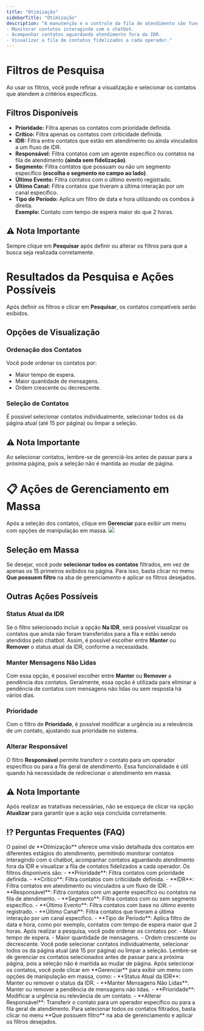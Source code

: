 ```yaml
---
title: "Otimização"
sidebarTitle: "Otimização"
description: "A manutenção e o controle da fila de atendimento são fundamentais para um ambiente omnichannel eficiente. O painel de Otimização oferece uma visão detalhada dos contatos em diferentes estágios do atendimento, permitindo:
- Monitorar contatos interagindo com o chatbot.
- Acompanhar contatos aguardando atendimento fora da IDR.
- Visualizar a fila de contatos fidelizados a cada operador."
---
```


#  Filtros de Pesquisa

Ao usar os filtros, você pode refinar a visualização e selecionar os contatos que atendem a critérios específicos.

## Filtros Disponíveis

- **Prioridade:** Filtra apenas os contatos com prioridade definida.
- **Crítico:** Filtra apenas os contatos com criticidade definida.
- **IDR:** Filtra entre contatos que estão em atendimento ou ainda vinculados a um fluxo de IDR.
- **Responsável:** Filtra contatos com um agente específico ou contatos na fila de atendimento **(ainda sem fidelização)**.
- **Segmento:** Filtra contatos que possuam ou não um segmento específico **(escolha o segmento no campo ao lado)**.
- **Último Evento:** Filtra contatos com o último evento registrado.
- **Último Canal:** Filtra contatos que tiveram a última interação por um canal específico.
- **Tipo de Período:** Aplica um filtro de data e hora utilizando os combos à direita.  
  **Exemplo:** Contato com tempo de espera maior do que 2 horas.

## ⚠ Nota Importante
Sempre clique em **Pesquisar** após definir ou alterar os filtros para que a busca seja realizada corretamente.

#   Resultados da Pesquisa e Ações Possíveis

Após definir os filtros e clicar em **Pesquisar**, os contatos compatíveis serão exibidos.

## Opções de Visualização

### Ordenação dos Contatos
Você pode ordenar os contatos por:
- Maior tempo de espera.
- Maior quantidade de mensagens.
- Ordem crescente ou decrescente.

### Seleção de Contatos
 É possível selecionar contatos individualmente, selecionar todos os da página atual (até 15 por página) ou limpar a seleção.

## ⚠ Nota Importante
Ao selecionar contatos, lembre-se de gerenciá-los antes de passar para a próxima página, pois a seleção não é mantida ao mudar de página.

# 📋 Ações de Gerenciamento em Massa

Após a seleção dos contatos, clique em **Gerenciar** para exibir um menu com opções de manipulação em massa.
<img src="https://robbublob.blob.core.windows.net/docs/otimizacao_1.png" />
##  Seleção em Massa

 Se desejar, você pode **selecionar todos os contatos** filtrados, em vez de apenas os 15 primeiros exibidos na página. Para isso, basta clicar no menu **Que possuem filtro** na aba de gerenciamento e aplicar os filtros desejados.

## Outras Ações Possíveis

### Status Atual da IDR

 Se o filtro selecionado incluir a opção **Na IDR**, será possível visualizar os contatos que ainda não foram transferidos para a fila e estão sendo atendidos pelo chatbot. Assim, é possível escolher entre **Manter** ou **Remover** o status atual da IDR, conforme a necessidade.

### Manter Mensagens Não Lidas

 Com essa opção, é possível escolher entre **Manter** ou **Remover** a pendência dos contatos. Geralmente, essa opção é utilizada para eliminar a pendência de contatos com mensagens não lidas ou sem resposta há vários dias.

### Prioridade

 Com o filtro de **Prioridade**, é possível modificar a urgência ou a relevância de um contato, ajustando sua prioridade no sistema.

###  Alterar Responsável

 O filtro **Responsável** permite transferir o contato para um operador específico ou para a fila geral de atendimento. Essa funcionalidade é útil quando há necessidade de redirecionar o atendimento em massa.

## ⚠ Nota Importante
Após realizar as tratativas necessárias, não se esqueça de clicar na opção **Atualizar** para garantir que a ação seja concluída corretamente.

## ⁉️ Perguntas Frequentes (FAQ)

<AccordionGroup>
  <Accordion title="O que é o painel de Otimização?">
    O painel de **Otimização** oferece uma visão detalhada dos contatos em diferentes estágios do atendimento, permitindo monitorar contatos interagindo com o chatbot, acompanhar contatos aguardando atendimento fora da IDR e visualizar a fila de contatos fidelizados a cada operador.
  </Accordion>

  <Accordion title="Quais filtros estão disponíveis para refinar a busca de contatos?">
    Os filtros disponíveis são:
    - **Prioridade**: Filtra contatos com prioridade definida.
    - **Crítico**: Filtra contatos com criticidade definida.
    - **IDR**: Filtra contatos em atendimento ou vinculados a um fluxo de IDR.
    - **Responsável**: Filtra contatos com um agente específico ou contatos na fila de atendimento.
    - **Segmento**: Filtra contatos com ou sem segmento específico.
    - **Último Evento**: Filtra contatos com base no último evento registrado.
    - **Último Canal**: Filtra contatos que tiveram a última interação por um canal específico.
    - **Tipo de Período**: Aplica filtro de data e hora, como por exemplo, contatos com tempo de espera maior que 2 horas.
  </Accordion>
  <Accordion title="Quais opções de visualização estão disponíveis para os resultados da pesquisa?">
    Após realizar a pesquisa, você pode ordenar os contatos por:
    - Maior tempo de espera.
    - Maior quantidade de mensagens.
    - Ordem crescente ou decrescente.
  </Accordion>

  <Accordion title="Como selecionar contatos na visualização de resultados?">
    Você pode selecionar contatos individualmente, selecionar todos os da página atual (até 15 por página) ou limpar a seleção.
  </Accordion>

  <Accordion title="O que acontece com a seleção dos contatos ao mudar de página?">
    Lembre-se de gerenciar os contatos selecionados antes de passar para a próxima página, pois a seleção não é mantida ao mudar de página.
  </Accordion>

  <Accordion title="Quais ações podem ser realizadas em massa nos contatos selecionados?">
    Após selecionar os contatos, você pode clicar em **Gerenciar** para exibir um menu com opções de manipulação em massa, como:
    - **Status Atual da IDR**: Manter ou remover o status da IDR.
    - **Manter Mensagens Não Lidas**: Manter ou remover a pendência de mensagens não lidas.
    - **Prioridade**: Modificar a urgência ou relevância de um contato.
    - **Alterar Responsável**: Transferir o contato para um operador específico ou para a fila geral de atendimento.
  </Accordion>

  <Accordion title="Como realizar a seleção em massa de contatos filtrados?">
    Para selecionar todos os contatos filtrados, basta clicar no menu **Que possuem filtro** na aba de gerenciamento e aplicar os filtros desejados.
  </Accordion>
</AccordionGroup>
